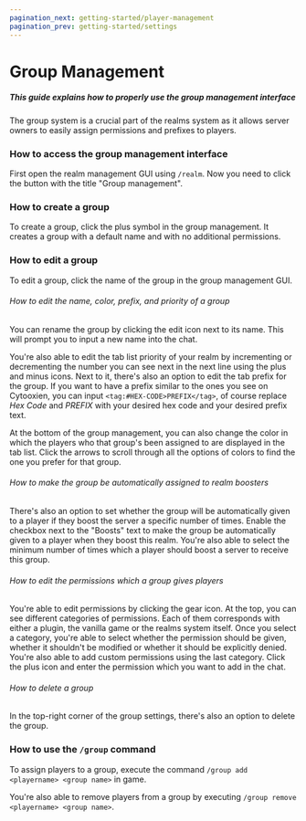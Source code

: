 ```yaml
---
pagination_next: getting-started/player-management
pagination_prev: getting-started/settings
---
```


# Group Management

##### This guide explains how to properly use the group management interface

The group system is a crucial part of the realms system as it allows server owners to easily assign permissions and prefixes to players.

### How to access the group management interface

First open the realm management GUI using `/realm`. Now you need to click the button with the title "Group management".

### How to create a group

To create a group, click the plus symbol in the group management. It creates a group with a default name and with no additional permissions.

### How to edit a group

To edit a group, click the name of the group in the group management GUI.

###### How to edit the name, color, prefix, and priority of a group

You can rename the group by clicking the edit icon next to its name. This will prompt you to input a new name into the chat.

You're also able to edit the tab list priority of your realm by incrementing or decrementing the number you can see next in the next line using the plus and minus icons. Next to it, there's also an option to edit the tab prefix for the group. If you want to have a prefix similar to the ones you see on Cytooxien, you can input `<tag:#HEX-CODE>PREFIX</tag>`, of course replace *Hex Code* and *PREFIX* with your desired hex code and your desired prefix text.

At the bottom of the group management, you can also change the color in which the players who that group's been assigned to are displayed in the tab list. Click the arrows to scroll through all the options of colors to find the one you prefer for that group.

###### How to make the group be automatically assigned to realm boosters

There's also an option to set whether the group will be automatically given to a player if they boost the server a specific number of times. Enable the checkbox next to the "Boosts" text to make the group be automatically given to a player when they boost this realm. You're also able to select the minimum number of times which a player should boost a server to receive this group.

###### How to edit the permissions which a group gives players

You're able to edit permissions by clicking the gear icon. At the top, you can see different categories of permissions. Each of them corresponds with either a plugin, the vanilla game or the realms system itself. Once you select a category, you're able to select whether the permission should be given, whether it shouldn't be modified or whether it should be explicitly denied. You're also able to add custom permissions using the last category. Click the plus icon and enter the permission which you want to add in the chat.

###### How to delete a group

In the top-right corner of the group settings, there's also an option to delete the group.

### How to use the `/group` command

To assign players to a group, execute the command `/group add <playername> <group name>` in game.

You're also able to remove players from a group by executing `/group remove <playername> <group name>`.